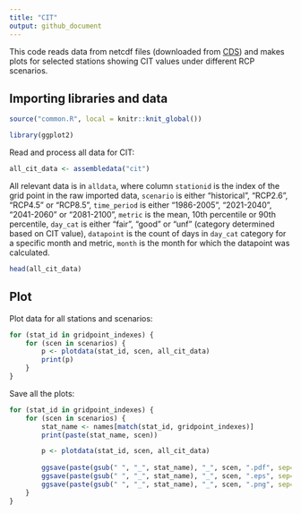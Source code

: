 ```yaml
---
title: "CIT"
output: github_document
---
```


This code reads data from netcdf files (downloaded from [CDS](https://cds.climate.copernicus.eu/cdsapp#!/dataset/sis-tourism-climate-suitability-indicators?tab=overview)) and makes plots for selected stations showing CIT values
under different RCP scenarios.

## Importing libraries and data

```r
source("common.R", local = knitr::knit_global())

library(ggplot2)
```

Read and process all data for CIT:

```r
all_cit_data <- assembledata("cit")
```

All relevant data is in `alldata`, where column `stationid` is the index of 
the grid point in the raw imported data, `scenario` is either "historical", 
"RCP2.6", "RCP4.5" or "RCP8.5", `time_period` is either "1986-2005", "2021-2040", 
"2041-2060" or "2081-2100", `metric` is the mean, 10th percentile or 90th 
percentile, `day_cat` is either "fair", "good" or "unf" (category determined based on CIT value), `datapoint` is the count of days in `day_cat` category for a specific month and metric, 
`month` is the month for which the datapoint was calculated.

```r
head(all_cit_data)
```

## Plot

Plot data for all stations and scenarios:

```r
for (stat_id in gridpoint_indexes) {
    for (scen in scenarios) {
        p <- plotdata(stat_id, scen, all_cit_data)
        print(p)
    }
}
```

Save all the plots:

```r
for (stat_id in gridpoint_indexes) {
    for (scen in scenarios) {
        stat_name <- names[match(stat_id, gridpoint_indexes)]
        print(paste(stat_name, scen))

        p <- plotdata(stat_id, scen, all_cit_data)
        
        ggsave(paste(gsub(" ", "_", stat_name), "_", scen, ".pdf", sep=""), p, width=8, height=4, units="in", path="../output", device=cairo_pdf)
        ggsave(paste(gsub(" ", "_", stat_name), "_", scen, ".eps", sep=""), p, width=8, height=4, units="in", path="../output", device=cairo_ps)
        ggsave(paste(gsub(" ", "_", stat_name), "_", scen, ".png", sep=""), p, width=8, height=4, units="in", path="../output", dpi=500)
    }
}
```
